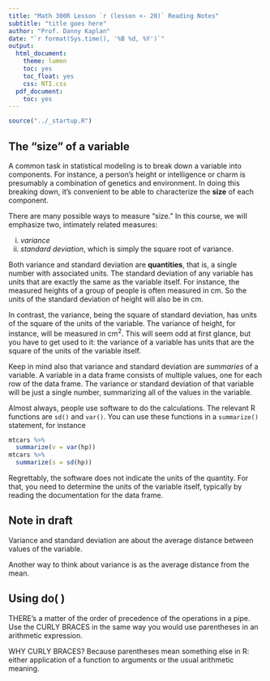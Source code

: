 ```yaml
---
title: "Math 300R Lesson `r (lesson <- 20)` Reading Notes"
subtitle: "title goes here"
author: "Prof. Danny Kaplan"
date: "`r format(Sys.time(), '%B %d, %Y')`"
output:
  html_document:
    theme: lumen
    toc: yes
    toc_float: yes
    css: NTI.css
  pdf_document:
    toc: yes
---
```


```r
source("../_startup.R")
```


## The "size" of a variable {#sec-size-of-variable}

A common task in statistical modeling is to break down a variable into components. For instance, a person's height or intelligence or charm is presumably a combination of genetics and environment. In doing this breaking down, it's convenient to be able to characterize the **size** of each component.

There are many possible ways to measure "size." In this course, we will emphasize two, intimately related measures:

i. *variance*
ii. *standard deviation*, which is simply the square root of variance.

Both variance and standard deviation are **quantities**, that is, a single number with associated units. The standard deviation of any variable has units that are exactly the same as the variable itself. For instance, the measured heights of a group of people is often measured in cm. So the units of the standard deviation of height will also be in cm.

In contrast, the variance, being the square of standard deviation, has units of the square of the units of the variable. The variance of height, for instance, will be measured in cm^2^. This will seem odd at first glance, but you have to get used to it: the variance of a variable has units that are the square of the units of the variable itself.

Keep in mind also that variance and standard deviation are *summaries* of a variable. A variable in a data frame consists of multiple values, one for each row of the data frame. The variance or standard deviation of that variable will be just a single number, summarizing all of the values in the variable. 

Almost always, people use software to do the calculations. The relevant R functions are `sd()` and `var()`. You can use these functions in a `summarize()` statement, for instance

```r
mtcars %>%
  summarize(v = var(hp))
mtcars %>% 
  summarize(s = sd(hp))
```
Regrettably, the software does not indicate the units of the quantity. For that, you need to determine the units of the variable itself, typically by reading the documentation for the data frame.

::: {.callout-warning}
## Note in draft

Variance and standard deviation are about the average distance between values of the variable.

Another way to think about variance is as the average distance from the mean.
:::



## Using do( )

THERE's a matter of the order of precedence of the operations in a pipe. Use the CURLY BRACES in the same way you would use parentheses in an arithmetic expression.

WHY CURLY BRACES? Because parentheses mean something else in R: either application of a function to arguments or the usual arithmetic meaning.
